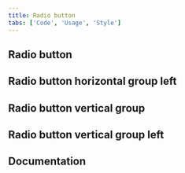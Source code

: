 ```yaml
---
title: Radio button
tabs: ['Code', 'Usage', 'Style']
---
```


## Radio button

<ComponentCode
  name="Radio button"
  component="radio-button"
  variation="radio-button"
  hasReactVersion
  hasVueVersion="radiobutton--default"
  hasAngularVersion="?path=/story/radio--basic"
  codepen="MRyjOR"></ComponentCode>

## Radio button horizontal group left

<ComponentCode
  name="Radio button horizontal group left"
  component="radio-button"
  variation="radio-button--horizontal-left"
  hasReactVersion
  codepen="qwZaoZ"></ComponentCode>

## Radio button vertical group

<ComponentCode
  name="Radio button vertical group"
  component="radio-button"
  variation="radio-button--vertical"
  hasReactVersion
  codepen="BEKLVx"></ComponentCode>

## Radio button vertical group left

<ComponentCode
  name="Radio button vertical group left"
  component="radio-button"
  variation="radio-button--vertical-left"
  hasReactVersion
  codepen="wZGzxX"></ComponentCode>

## Documentation

<ComponentDocs component="radio-button"></ComponentDocs>
